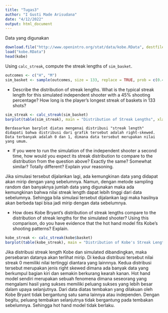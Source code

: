 ---
title: "Tugas3"
author: "I Gusti Made Arisudana"
date: "4/12/2022"
output: html_document
---

Data yang digunakan
```{r}
download.file("http://www.openintro.org/stat/data/kobe.RData", destfile = "kobe.RData")
load("kobe.RData")
head(kobe)
```


Using `calc_streak`, compute the streak lengths of `sim_basket`.
```{r}
outcomes <- c("H", "M")
sim_basket <- sample(outcomes, size = 133, replace = TRUE, prob = c(0.45, 0.55))
```



-   Describe the distribution of streak lengths. What is the typical streak 
    length for this simulated independent shooter with a 45% shooting percentage?
    How long is the player's longest streak of baskets in 133 shots?
    
```{r}
sim_streak <- calc_streak(sim_basket)
barplot(table(sim_streak), main = "Distribution of Streak Lengths", xlab = "Simulated Streak", ylab = "Frequency", col = "blue")
```
    Berdasarkan barplot diatas mengenai distribusi "streak length" didapati bahwa distribusi dari grafik tersebut adalah right-skewed. Data terbanyak adalah 0 dan 1, dimana data tersebut merupakan nilai yang umum.

-   If you were to run the simulation of the independent shooter a second time, 
    how would you expect its streak distribution to compare to the distribution 
    from the question above? Exactly the same? Somewhat similar? Totally 
    different? Explain your reasoning.
    
  Jika simulasi tersebut dijalankan lagi, ada kemungkinan data yang didapat akan mirip dengan yang sebelumnya. Namun, dengan metode sampling random dan banyaknya jumlah data yang digunakan maka ada kemungkinan bahwa nilai streak length dapat lebih tinggi dari data sebelumnya. Sehingga bila simulasi tersebut dijalankan lagi maka hasilnya akan berbeda tapi bisa jadi mirip dengan data sebelumnya.

-   How does Kobe Bryant's distribution of streak lengths compare to the 
    distribution of streak lengths for the simulated shooter? Using this 
    comparison, do you have evidence that the hot hand model fits Kobe's 
    shooting patterns? Explain.
    
```{r}
kobe_streak <- calc_streak(kobe$basket)
barplot(table(kobe_streak), main = "Distribution of Kobe's Streak Length", xlab = "Kobe's Streak", ylab = "Frequency", col = "blue")
```
  Jika distribusi streak length Kobe dan simulated dibandingkan, maka persebaran datanya akan terlihat mirip. Di kedua distribusi tersebut nilai streak 0 memiliki nilai tertinggi diantara yang lainnnya. Kedua distribusi tersebut merupakan jenis right skewed dimana ada banyak data yang berkumpul bagian kiri dan semakin berkurang kearah kanan. Hot hand model sendiri merupakan sebuah fenomena dimana seseorang yang mengalami hasil yang sukses memiliki peluang sukses yang lebih besar dalam upaya selanjutnya. Dari data diatas tembakan yang dilakuan oleh Kobe Bryant tidak bergantung satu sama lainnya atau independen. Dengan begitu,  peluang tembakan selanjutnya tidak bergantung pada tembakan sebelumnya. Sehingga hot hand model tidak berlaku.